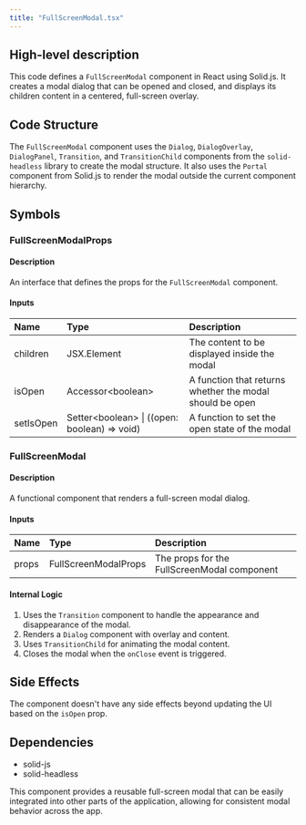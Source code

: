 ```yaml
---
title: "FullScreenModal.tsx"
---
```


## High-level description
This code defines a `FullScreenModal` component in React using Solid.js. It creates a modal dialog that can be opened and closed, and displays its children content in a centered, full-screen overlay.

## Code Structure
The `FullScreenModal` component uses the `Dialog`, `DialogOverlay`, `DialogPanel`, `Transition`, and `TransitionChild` components from the `solid-headless` library to create the modal structure. It also uses the `Portal` component from Solid.js to render the modal outside the current component hierarchy.

## Symbols

### FullScreenModalProps
#### Description
An interface that defines the props for the `FullScreenModal` component.

#### Inputs
| Name | Type | Description |
|:-----|:-----|:------------|
| children | JSX.Element | The content to be displayed inside the modal |
| isOpen | Accessor&lt;boolean&gt; | A function that returns whether the modal should be open |
| setIsOpen | Setter&lt;boolean&gt; \| ((open: boolean) =&gt; void) | A function to set the open state of the modal |

### FullScreenModal
#### Description
A functional component that renders a full-screen modal dialog.

#### Inputs
| Name | Type | Description |
|:-----|:-----|:------------|
| props | FullScreenModalProps | The props for the FullScreenModal component |

#### Internal Logic
1. Uses the `Transition` component to handle the appearance and disappearance of the modal.
2. Renders a `Dialog` component with overlay and content.
3. Uses `TransitionChild` for animating the modal content.
4. Closes the modal when the `onClose` event is triggered.

## Side Effects
The component doesn't have any side effects beyond updating the UI based on the `isOpen` prop.

## Dependencies
- solid-js
- solid-headless

This component provides a reusable full-screen modal that can be easily integrated into other parts of the application, allowing for consistent modal behavior across the app.